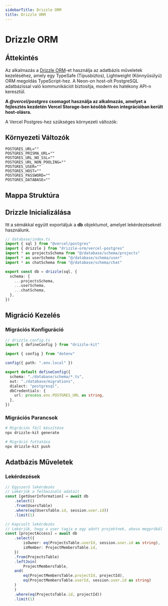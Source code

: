 ```yaml
---
sidebarTitle: Drizzle ORM
title: Drizzle ORM
---
```



# Drizzle ORM

## Áttekintés

Az alkalmazás a [Drizzle ORM](https://orm.drizzle.team/)-et használja az adatbázis műveletek kezeléséhez, amely egy TypeSafe (Típusbiztos), Lightweight (Könnyűsúlyú) ORM megoldás TypeScript-hez. A Neon-on host-olt PostgreSQL adatbázissal való kommunikációt biztosítja, modern és hatékony API-n keresztül.

**A *@vercel/postgres* csomagot használja az alkalmazás, amelyet a fejlesztés kezdetén Vercel Storage-ben később Neon integrációban került host-olásra.**

A Vercel Postgres-hez szükséges környezeti változók:

## Környezeti Változók

```env
POSTGRES_URL=""
POSTGRES_PRISMA_URL=""
POSTGRES_URL_NO_SSL=""
POSTGRES_URL_NON_POOLING=""
POSTGRES_USER=""
POSTGRES_HOST=""
POSTGRES_PASSWORD=""
POSTGRES_DATABASE=""
```

## Mappa Struktúra

<FileTree>
    <FileTree.Folder name="database" defaultOpen>
        <FileTree.Folder name="migrations" defaultOpen>
            <FileTree.File name="migration_files.sql" />
        </FileTree.Folder>
        <FileTree.Folder name="schema" defaultOpen>
            <FileTree.File name="chat.ts" />
            <FileTree.File name="projects.ts" />
            <FileTree.File name="user.ts" />
        </FileTree.Folder>
        <FileTree.File name="index.ts" />
    </FileTree.Folder>
</FileTree>

## Drizzle Inicializálása

Itt a sémákkal együtt exportáljuk a **db** objektumot, amelyet lekérdezéseknél használunk.

```typescript
// database/index.ts
import { sql } from "@vercel/postgres"
import { drizzle } from "drizzle-orm/vercel-postgres"
import * as projectsSchema from "@/database/schema/projects"
import * as userSchema from "@/database/schema/user"
import * as chatSchema from "@/database/schema/chat"

export const db = drizzle(sql, {
  schema: {
    ...projectsSchema,
    ...userSchema,
    ...chatSchema,
  },
})
```

## Migráció Kezelés

### Migrációs Konfiguráció

```typescript
// drizzle.config.ts
import { defineConfig } from "drizzle-kit"

import { config } from "dotenv"

config({ path: ".env.local" })

export default defineConfig({
  schema: "./database/schema/*.ts",
  out: "./database/migrations",
  dialect: "postgresql",
  dbCredentials: {
    url: process.env.POSTGRES_URL as string,
  },
})
```

### Migrációs Parancsok

```bash
# Migrációs fájl készítése
npx drizzle-kit generate

# Migráció futtatása
npx drizzle-kit push
```

## Adatbázis Műveletek

### Lekérdezések

```typescript
// Egyszerű lekérdezés
// Lekérjük a felhasználó adatait
const [getUserInformation] = await db
    .select()
    .from(UsersTable)
    .where(eq(UsersTable.id, session.user.id))
    .limit(1)

// Kapcsolt lekérdezés
// Lekérjük, hogy a user tagja e egy adott projektnek, ahova megpróbál
const [projectAccess] = await db
    .select({
        isOwner: eq(ProjectsTable.userId, session.user.id as string),
        isMember: ProjectMembersTable.id,
    })
    .from(ProjectsTable)
    .leftJoin(
        ProjectMembersTable,
    and(
        eq(ProjectMembersTable.projectId, projectId),
        eq(ProjectMembersTable.userId, session.user.id as string)
    )
    )
    .where(eq(ProjectsTable.id, projectId))
    .limit(1)
```